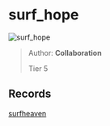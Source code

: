 
# surf_hope

![surf_hope](https://raw.githubusercontent.com/Sayt123/SurfMapPics/Maps-and-bonuses/csgo/surf_hope.jpg)

> Author: **Collaboration**
>
> Tier 5

## Records

[surfheaven](https://surfheaven.eu/map/surf_hope)

